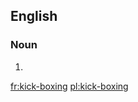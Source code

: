 ==English==

===Noun===
{{en-noun|sg=[[kick]]-[[boxing]]|-}}

# {{alternative spelling of|kickboxing}}

[[fr:kick-boxing]]
[[pl:kick-boxing]]